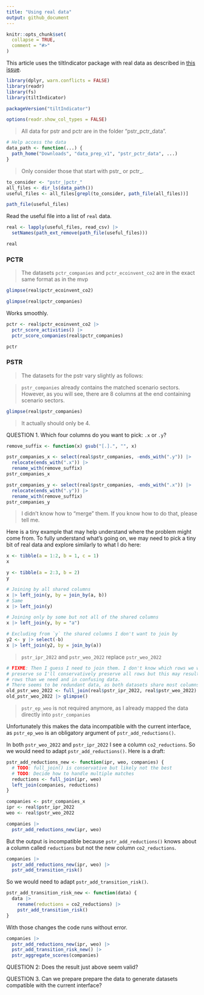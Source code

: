 ```yaml
---
title: "Using real data"
output: github_document
---
```


```r
knitr::opts_chunk$set(
  collapse = TRUE,
  comment = "#>"
)
```

This article uses the tiltIndicator package with real data as described in [this issue](https://github.com/2DegreesInvesting/tiltIndicator/issues/160).

```r
library(dplyr, warn.conflicts = FALSE)
library(readr)
library(fs)
library(tiltIndicator)

packageVersion("tiltIndicator")

options(readr.show_col_types = FALSE)
```

> All data for pstr and pctr are in the folder "pstr_pctr_data". 

```r
# Help access the data
data_path <- function(...) {
  path_home("Downloads", "data_prep_v1", "pstr_pctr_data", ...)
}
```

> Only consider those that start with pstr_ or pctr_.

```r
to_consider <- "pstr_|pctr_"
all_files <- dir_ls(data_path())
useful_files <- all_files[grepl(to_consider, path_file(all_files))]

path_file(useful_files)
```

Read the useful file into a list of `real` data.

```r
real <- lapply(useful_files, read_csv) |>
  setNames(path_ext_remove(path_file(useful_files)))

real
```

### PCTR

> The datasets `pctr_companies` and `pctr_ecoinvent_co2` are in the exact same
format as in the mvp

```r
glimpse(real$pctr_ecoinvent_co2)

glimpse(real$pctr_companies)
```

Works smoothly.

```r
pctr <- real$pctr_ecoinvent_co2 |>
  pctr_score_activities() |>
  pctr_score_companies(real$pctr_companies)

pctr
```

### PSTR

> The datasets for the pstr vary slightly as follows:

> `pstr_companies` already contains the matched scenario sectors. However, as
you will see, there are 8 columns at the end containing scenario sectors.

```r
glimpse(real$pstr_companies)
```

> It actually should only be 4. 

QUESTION 1. Which four columns do you want to pick: `.x` or `.y`?

```r
remove_suffix <- function(x) gsub("[.].", "", x)

pstr_companies_x <- select(real$pstr_companies, -ends_with(".y")) |>
  relocate(ends_with(".x")) |>
  rename_with(remove_suffix)
pstr_companies_x

pstr_companies_y <- select(real$pstr_companies, -ends_with(".x")) |>
  relocate(ends_with(".y")) |>
  rename_with(remove_suffix)
pstr_companies_y
```

> I didn't know how to "merge" them. If you know how to do that, please tell me.

Here is a tiny example that may help understand where the problem might come
from. To fully understand what's going on, we may need to pick a tiny bit of
real data and explore similarly to what I do here:

```r
x <- tibble(a = 1:2, b = 1, c = 1)
x

y <- tibble(a = 2:3, b = 2)
y

# Joining by all shared columns
x |> left_join(y, by = join_by(a, b))
# Same
x |> left_join(y)

# Joining only by some but not all of the shared columns
x |> left_join(y, by = "a")

# Excluding from `y` the shared columns I don't want to join by
y2 <- y |> select(-b)
x |> left_join(y2, by = join_by(a))
```

> `pstr_ipr_2022` and `pstr_weo_2022` replace `pstr_weo_2022`

```r
# FIXME: Then I guess I need to join them. I don't know which rows we want to
# preserve so I'll conservatively preserve all rows but this may result in more
# rows than we need and in confusing data.
# There seems to be redundant data, as both datasets share most columns!
old_pstr_weo_2022 <- full_join(real$pstr_ipr_2022, real$pstr_weo_2022)
old_pstr_weo_2022 |> glimpse()
```

> `pstr_ep_weo` is not required anymore, as I already mapped the data directly
into `pstr_companies`

Unfortunately this makes the data incompatible with the current interface, as
`pstr_ep_weo` is an obligatory argument of `pstr_add_reductions()`. 

In both `pstr_weo_2022` and `pstr_ipr_2022` I see a column `co2_reductions`. So we would need to adapt `pstr_add_reductions()`. Here is a draft:

```r
pstr_add_reductions_new <- function(ipr, weo, companies) {
  # TODO: full_join() is conservative but likely not the best
  # TODO: Decide how to handle multiple matches
  reductions <- full_join(ipr, weo)
  left_join(companies, reductions)
}

companies <- pstr_companies_x
ipr <- real$pstr_ipr_2022
weo <- real$pstr_weo_2022

companies |>
  pstr_add_reductions_new(ipr, weo)
```

But the output is incompatible because `pstr_add_reductions()` knows about a
column called `reductions` but not the new column `co2_reductions`.

```r
companies |>
  pstr_add_reductions_new(ipr, weo) |>
  pstr_add_transition_risk()
```

So we would need to adapt `pstr_add_transition_risk()`.

```r
pstr_add_transition_risk_new <- function(data) {
  data |>
    rename(reductions = co2_reductions) |>
    pstr_add_transition_risk()
}
```

With those changes the code runs without error.

```r
companies |>
  pstr_add_reductions_new(ipr, weo) |>
  pstr_add_transition_risk_new() |>
  pstr_aggregate_scores(companies)
```

QUESTION 2: Does the result just above seem valid?

QUESTION 3. Can we prepare prepare the data to generate datasets compatible with
the current interface?
